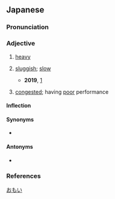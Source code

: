 ==Japanese==
{{ja-kanjitab|おも|yomi=kun}}

===Pronunciation===
{{ja-pron|おもい|acc=0|acc_ref=SMK2,NHK}}
{{ja-ojad}}

===Adjective===
{{ja-adj|infl=i|おもい}}

# [[heavy]]
# {{lb|ja|of computers or programs}} [[sluggish]]; [[slow]]
#* '''2019''', [https://support.google.com/chrome/thread/9472765]
#*: {{ja-usex|[[急に]]chromeが'''重く'''なった。[[起%動]]も'''重い'''、[[タブ]]を[[開く]]のも、[[切り替える]]のも'''重い'''、[[WEBページ]]を[[読み込む]]のも'''重い'''。|^きゅう  に ^クローム が '''おもく'''なった。^き%どう も '''おもい'''、タブ を ひらく の も、きりかえる の も '''おもい'''、ウェブ ページ を よみこむ の も '''おもい'''。|My Chrome has suddenly become '''laggy'''. It '''takes forever''' to start up. Opening and switching tabs '''takes forever'''. Loading web pages also '''takes forever'''.}}
# {{lb|ja|of|computer networks}} [[congested]]; having [[poor]] performance

====Inflection====
{{ja-i|おも}}

====Synonyms====
* {{ja-r|重たい|おもたい}}

====Antonyms====
* {{sense|heavy}} {{ja-r|軽い|かるい}}

===References===
<references/>

[[Category:ja:Networking|おもい]]